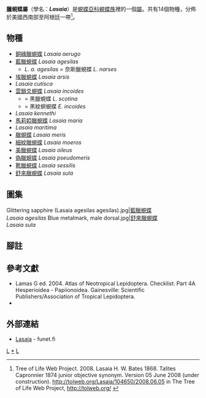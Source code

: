 {{NoteTA|G1=Butterfly}}
{{Automatic Taxobox
| taxon = Lasaia
| authority = Bates, 1868
| image = Lasaia agesilas 05-top.jpg
| image_caption = [[藍臘蜆蝶|藍臘蜆蝶]]<br />''Lasaia agesilas''
| type_species = [[臘蜆蝶|臘蜆蝶]]<br />''Papilio meris''
| type_species_authority = Stoll, [1781]
| subdivision_ranks = 物種
| subdivision = 共14種，詳閱正文。
| synonyms =
* ''Talites'' <small>Capronnier, 1874</small>
* ''Lasaea'' <small>Glaeser, 1887</small>
}}

'''臘蜆蝶屬'''（學名：'''''Lasaia'''''）是[[蜆蝶亞科|蜆蝶亞科]][[蜆蝶族|蜆蝶族]]裡的一個[[屬|屬]]。共有14個物種，分佈於美國西南部至阿根廷一帶<ref>Tree of Life Web Project. 2008. Lasaia H. W. Bates 1868. Talites Capronnier 1874 junior objective synonym. Version 05 June 2008 (under construction). http://tolweb.org/Lasaia/104650/2008.06.05 in The Tree of Life Web Project, http://tolweb.org/ {{Wayback|url=http://tolweb.org/ |date=20110515100516 }} {{en}}</ref>。

== 物種 ==
* [[銅綠臘蜆蝶|銅綠臘蜆蝶]] ''Lasaia aerugo''
* [[藍臘蜆蝶|藍臘蜆蝶]] ''Lasaia agesilas''
** ''L. a. agesilas'' = 奈斯臘蜆蝶 ''L. narses''
* [[埃臘蜆蝶|埃臘蜆蝶]] ''Lasaia arsis''
* ''Lasaia cutisca''
* [[雲鎖爻蜆蝶|雲鎖爻蜆蝶]] ''Lasaia incoides''
** = 黑臘蜆蝶 ''L. scotina''
** = 黑紋螟蜆蝶 ''E. incoides''
* ''Lasaia kennethi''
* [[馬莉婭臘蜆蝶|馬莉婭臘蜆蝶]] ''Lasaia maria''
* ''Lasaia maritima''
* [[臘蜆蝶|臘蜆蝶]] ''Lasaia meris''
* [[細紋臘蜆蝶|細紋臘蜆蝶]] ''Lasaia moeros''
* [[美臘蜆蝶|美臘蜆蝶]] ''Lasaia oileus''
* [[偽臘蜆蝶|偽臘蜆蝶]] ''Lasaia pseudomeris''
* [[靴臘蜆蝶|靴臘蜆蝶]] ''Lasaia sessilis''
* [[舒來臘蜆蝶|舒來臘蜆蝶]] ''Lasaia sula''

== 圖集 ==
<gallery>
Glittering sapphire (Lasaia agesilas agesilas).jpg|[[藍臘蜆蝶|藍臘蜆蝶]]<br />''Lasaia agesilas''
Blue metalmark, male dorsal.jpg|[[舒來臘蜆蝶|舒來臘蜆蝶]]<br />''Lasaia sula''
</gallery>

== 腳註 ==
{{taxonbar}}

== 參考文獻 ==
{{Commons category|Lasaia}}
* Lamas G ed. 2004. Atlas of Neotropical Lepidoptera. Checklist: Part 4A Hesperioidea - Papiionoidea. Gainesville: Scientific Publishers/Association of Tropical Lepidoptera.
* {{Cite book | author = 寿建新, 周尧, 李宇飞 | title = 世界蝴蝶分類名錄 | location = 中國 | publisher = 陝西科學技術出版社 | date = 2006-04-01 | ISBN = 9787536936768}}

== 外部連結 ==
* [http://ftp.funet.fi/pub/sci/bio/life/insecta/lepidoptera/ditrysia/papilionoidea/riodinidae/lasaia/ Lasaia] {{Wayback|url=http://ftp.funet.fi/pub/sci/bio/life/insecta/lepidoptera/ditrysia/papilionoidea/riodinidae/lasaia/ |date=20181229032002 }} - funet.fi

{{蜆蝶亞科}}

{{taxonbar}}
[[Category:_1868年描述的分类群|L]]
[[Category:臘蜆蝶屬|*]]
[[Category:蜆蝶族|L]]